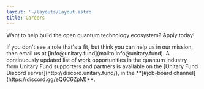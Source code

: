 ```yaml
---
layout: '~/layouts/Layout.astro'
title: Careers
---
```



<PageIntro>

Want to help build the open quantum technology ecosystem? Apply today!

</PageIntro>

<Jobs />

<ReducedWidth>
  If you don't see a role that's a fit, but think you can help us in our
  mission, then email us at [info@unitary.fund](mailto:info@unitary.fund). A
  continuously updated list of work opportunities in the quantum industry from
  Unitary Fund supporters and partners is available on the [Unitary Fund Discord
  server](http://discord.unitary.fund/), in the **[#job-board
  channel](https://discord.gg/eQ6C6ZpM)**.
</ReducedWidth>
